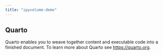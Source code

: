 ```yaml
---
title: "ipyvolume-demo"
---
```


## Quarto

Quarto enables you to weave together content and executable code into a finished document. To learn more about Quarto see <https://quarto.org>.

